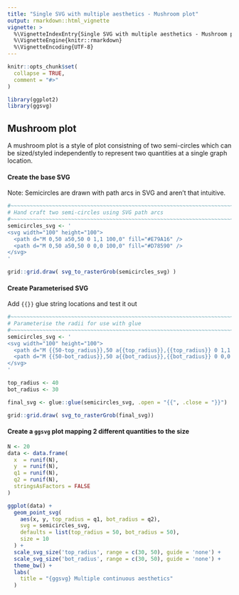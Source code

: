 ```yaml
---
title: "Single SVG with multiple aesthetics - Mushroom plot"
output: rmarkdown::html_vignette
vignette: >
  %\VignetteIndexEntry{Single SVG with multiple aesthetics - Mushroom plot}
  %\VignetteEngine{knitr::rmarkdown}
  %\VignetteEncoding{UTF-8}
---
```


```r
knitr::opts_chunk$set(
  collapse = TRUE,
  comment = "#>"
)
```

```r
library(ggplot2)
library(ggsvg)
```



## Mushroom plot 

A mushroom plot is a style of plot consistning of two semi-circles which can be 
sized/styled independently to represent two quantities at a single graph 
location.


#### Create the base SVG

Note: Semicircles are drawn with path arcs in SVG and aren't that intuitive.

```r
#~~~~~~~~~~~~~~~~~~~~~~~~~~~~~~~~~~~~~~~~~~~~~~~~~~~~~~~~~~~~~~~~~~~~~~~~~~
# Hand craft two semi-circles using SVG path arcs
#~~~~~~~~~~~~~~~~~~~~~~~~~~~~~~~~~~~~~~~~~~~~~~~~~~~~~~~~~~~~~~~~~~~~~~~~~~
semicircles_svg <- '
<svg width="100" height="100">
  <path d="M 0,50 a50,50 0 1,1 100,0" fill="#E79A16" />
  <path d="M 0,50 a50,50 0 0,0 100,0" fill="#D78590" />
</svg>
'

grid::grid.draw( svg_to_rasterGrob(semicircles_svg) )
```

#### Create Parameterised SVG

Add `{{}}` glue string locations and test it out

```r
#~~~~~~~~~~~~~~~~~~~~~~~~~~~~~~~~~~~~~~~~~~~~~~~~~~~~~~~~~~~~~~~~~~~~~~~~~~
# Parameterise the radii for use with glue
#~~~~~~~~~~~~~~~~~~~~~~~~~~~~~~~~~~~~~~~~~~~~~~~~~~~~~~~~~~~~~~~~~~~~~~~~~~
semicircles_svg <- '
<svg width="100" height="100">
  <path d="M {{50-top_radius}},50 a{{top_radius}},{{top_radius}} 0 1,1 {{2*top_radius}},0" fill="#E79A16" />
  <path d="M {{50-bot_radius}},50 a{{bot_radius}},{{bot_radius}} 0 0,0 {{2*bot_radius}},0" fill="#D78590" />
</svg>
'

top_radius <- 40
bot_radius <- 30

final_svg <- glue::glue(semicircles_svg, .open = "{{", .close = "}}")

grid::grid.draw( svg_to_rasterGrob(final_svg))
```

#### Create a `ggsvg` plot mapping 2 different quantities to the size

```r
N <- 20
data <- data.frame(
  x  = runif(N),
  y  = runif(N),
  q1 = runif(N),
  q2 = runif(N),
  stringsAsFactors = FALSE
)

ggplot(data) + 
  geom_point_svg(
    aes(x, y, top_radius = q1, bot_radius = q2), 
    svg = semicircles_svg, 
    defaults = list(top_radius = 50, bot_radius = 50),
    size = 10
  ) +
  scale_svg_size('top_radius', range = c(30, 50), guide = 'none') + 
  scale_svg_size('bot_radius', range = c(30, 50), guide = 'none') + 
  theme_bw() +
  labs(
    title = "{ggsvg} Multiple continuous aesthetics"
  )
```
